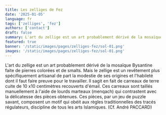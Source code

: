 ```yaml
---
title: Les zelliges de Fez
date: '2025-01-05'
language: fr
tags: ['zelliges', 'fez']
authors: ['contact']
draft: false
summary: L'art du zellige est un art probablement dérivé de la mosaïque Bysantine...
featured: true
banner: '/static/images/pages/zelliges-fez/sol-01.png'
images: '/static/images/pages/zelliges-fez/sol-01.png'
---
```

L'art du zellige est un art probablement dérivé de la mosaïque Bysantine faite de pierres colorées et de smalts. Mais le zellige est un revêtement plus spécifiquement artisanal de part la modestie de ses origines et l'habileté dont il faut faire preuve pour le travailler. Il sagit en fait de carreaux de terre cuite de 10 x10 centimètres recouverts d'émail. Ces carreaux sont taillés manuellement à l'aide de lourds marteaux (menqach) qui contrastent avec la délicatesse des pièces obtenues. Ces pièces, par un jeu de puzzle savant, composent un motif qui obéit aux règles traditionnelles des tracés régulateurs, discipline de tous les arts Islamiques. (Cf. André PACCARD)

<div className="grid grid-cols-1 md:grid-cols-2 lg:grid-cols-3 gap-2">
    <FancyBoxImage 
      src="/static/images/pages/zelliges-fez/escalier-01.png" 
      alt="escalier-01"  
      width={2882}
      height={1591}
      className="w-full"
    />
    <FancyBoxImage 
      src="/static/images/pages/zelliges-fez/fontaine-02-enhanced.png" 
      alt="fontaine-02-enhanced"  
      width={2912}
      height={1632}      
      className="w-full"
    />
    <FancyBoxImage 
      src="/static/images/pages/zelliges-fez/sol-01.png" 
      alt="sol-01"  
      width={2912}
      height={1632}      
      className="w-full"
    />        
    <FancyBoxImage 
      src="/static/images/pages/zelliges-fez/sol-02.png" 
      alt="sol-02"  
      width={2912}
      height={1632}       
      className="w-full"
    />
    <FancyBoxImage 
      src="/static/images/pages/zelliges-fez/sol-03.png" 
      alt="sol-03"  
      width={2912}
      height={1632}         
      className="w-full"
    />  
</div>